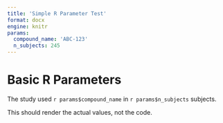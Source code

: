 ```yaml
---
title: 'Simple R Parameter Test'
format: docx
engine: knitr
params:
  compound_name: 'ABC-123'
  n_subjects: 245
---
```


# Basic R Parameters

The study used `r params$compound_name` in `r params$n_subjects` subjects.

This should render the actual values, not the code.
